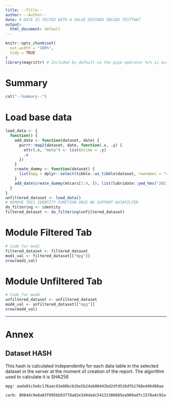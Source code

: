 ```yaml
---
title: --Title--
author: --Author--
date: # DATE IS TESTED WITH A VALUE DEFINED INSIDE TESTTHAT
output:
  html_document: default
---
```


```r
knitr::opts_chunk$set(
  out.width = "100%",
  tidy = TRUE
)
library(magrittr) # Included by default so the pipe operator %>% is available
```

# Summary

```r
cat("--Summary--")
```

# Load base data

```r
load_data <- {
  function() {
    add_date <- function(dataset, date) {
      purrr::map2(dataset, date, function(.x, .y) {
        attr(.x, "meta") <- list(mtime = .y)
        .x
      })
    }
    create_dummy <- function(dataset) {
      list(mpg = dplyr::select(tibble::as_tibble(dataset, rownames = "car"), car, mpg), carb = dplyr::select(tibble::as_tibble(dataset, rownames = "car"), car, carb))
    }
    add_date(create_dummy(mtcars[1:4, ]), list(lubridate::ymd_hms("2021-01-13 00:00:00"), lubridate::ymd_hms("2021-01-14 00:00:00")))
  }
}
unfiltered_dataset <- load_data()
# REMOVE THIS IDENTITY FUNCTION ONCE WE SUPPORT DATAFILTER
do_filtering <- identity
filtered_dataset <- do_filtering(unfiltered_dataset)
```

# Module Filtered Tab
```r
# Code for mod1
filtered_dataset <- filtered_dataset
mod1_val <- filtered_dataset[["mpg"]]
nrow(mod1_val)
```

# Module Unfiltered Tab
```r
# Code for mod4
unfiltered_dataset <- unfiltered_dataset
mod4_val <- unfiltered_dataset[["mpg"]]
nrow(mod4_val)
```

---
# Annex

## Dataset HASH

This hash is calculated independently for each data table in the selected dataset in the server at the moment of creation of the report. The algorithm used to calculate it is SHA256

```
mpg: aada01c5e6c176aac93e06bcb2be5b2dab00443bd2dfd516dfb1768e496d98aa

carb: 8084dc9e8a83f095bb93778a82e3d4dadc54131306685ea960adfc1578a4c92a
```

